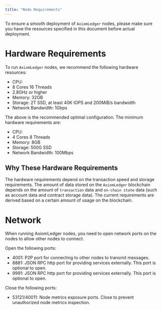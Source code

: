 ```yaml
---
title: "Node Requirements"
---
```


To ensure a smooth deployment of `AxiomLedger` nodes, please make sure you have the resources specified in this document before actual deployment.

# Hardware Requirements

To run `AxiomLedger` nodes, we recommend the following hardware resources:

- CPU:
- 8 Cores 16 Threads
- 2.8GHz or higher
- Memory: 32GB
- Storage: 2T SSD, at least 40K IOPS and 200MiB/s bandwidth
- Network Bandwidth: 1Gbps

The above is the recommended optimal configuration. The minimum hardware requirements are:

- CPU:
- 4 Cores 8 Threads
- Memory: 8GB
- Storage: 500G SSD
- Network Bandwidth: 100Mbps

## Why These Hardware Requirements

The hardware requirements depend on the transaction speed and storage requirements. The amount of data stored on the `AxiomLedger` blockchain depends on the amount of `transaction` data and `on-chain state` data (such as account data and contract storage data). The current requirements are derived based on a certain amount of usage on the blockchain.

# Network

When running AxiomLedger nodes, you need to open network ports on the nodes to allow other nodes to connect.

Open the following ports:

- 4001: P2P port for connecting to other nodes to transmit messages.
- 8881: JSON RPC http port for providing services externally. This port is optional to open.
- 9991: JSON RPC http port for providing services externally. This port is optional to open.

Close the following ports:

- 53121/40011: Node metrics exposure ports. Close to prevent unauthorized node metrics inspection.